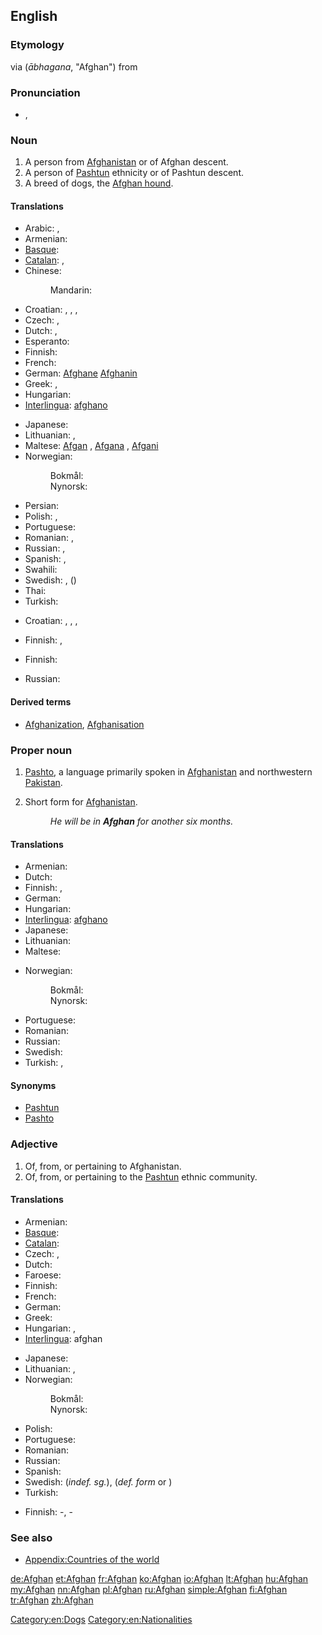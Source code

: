 {{also|afghan}}
==English==

{{wikipedia}}
{{wikipedia|Origins of the name Afghan}}

===Etymology===
{{fa}} {{term|افغان|tr=afğân||Afghan|lang=fa}} via {{etyl:pra}} {{Deva|आभगन}} (''ābhagana'', "Afghan") from {{sa}} {{term|अश्वक|tr=aśvaka||horseman|lang=sa}}

===Pronunciation===
* {{a|UK}} {{IPA|/ˈæfˌɡæn/}}, {{X-SAMPA|/"{f%g{n/}}

===Noun===
{{en-noun}}

# A person from [[Afghanistan]] or of Afghan descent.
# A person of [[Pashtun]] ethnicity or of Pashtun descent.
# A breed of dogs, the [[Afghan hound]].

====Translations====
{{trans-top|person from Afghanistan}}
* Arabic: {{t|ar|أفغاني|tr='afghaaniyy|sc=Arab}}, {{t|ar|أفغانية|f|tr='afghaaníyya|sc=Arab}}
* Armenian: {{t-|hy|աֆղան|tr=afġan}}
* [[Basque]]: {{t|eu|afganistandar}}
* [[Catalan]]: {{t|ca|afganeso|m}}, {{t|ca|afganesa|f}}
* Chinese:
*: Mandarin: {{t|zh|阿富汗人|tr=Āfùhànrén|sc=Hani}}
* Croatian: {{t-|hr|Afgan|m|alt=Àfgan}}, {{t-|hr|Afganka|f|alt=Àfgānka}}, {{t-|hr|Afganistanac|m|alt=Afganistánac}}, {{t-|hr|Afganistanka|f|alt=Afganìstānka}}
* Czech: {{t-|cs|Afghánec|m}}, {{t-|cs|Afgánec|m}}
* Dutch: {{t+|nl|Afghaan|m}}, {{t+|nl|Afghaanse|f}}
* Esperanto: {{t|eo|afgano}}
* Finnish: {{t+|fi|afganistanilainen}}
* French: {{t+|fr|Afghan}}
* German: [[Afghane]] {{m}} [[Afghanin]] {{f}}
* Greek: {{t+|el|Αφγανός|m}}, {{t-|el|Αφγανή|f}}
* Hungarian: {{t+|hu|afgán}}
* [[Interlingua]]: [[afghano]]
{{trans-mid}}
* Japanese: {{t|ja|アフガニスタン人|tr=Afuganisutan-jin|sc=Jpan}}
* Lithuanian: {{t+|lt|afganistanietis|m|xs=Lithuanian}},  {{t+|lt|afganistanietė|f|xs=Lithuanian}}
* Maltese: [[Afgan]] {{m}}, [[Afgana]] {{f}}, [[Afgani]] {{p}}
* Norwegian:
*: Bokmål: {{t+|no|afghaner|m}}
*: Nynorsk: {{t+|nn|afghanar|m|xs=Norwegian Nynorsk}}
* Persian: {{t|fa|افغان|tr=afğân|xs=Persian}}
* Polish: {{t+|pl|Afgańczyk|m}}, {{t+|pl|Afganka|f}}
* Portuguese: {{t+|pt|afegão}}
* Romanian: {{t+|ro|afgan|m}}, {{t+|ro|afgană|f}}
* Russian: {{t+|ru|афганец|m|tr=afgánec}}, {{t+|ru|афганка|f|tr=afgánka}}
* Spanish: {{t+|es|afgano|m}}, {{t|es|afgana|f}}
* Swahili: {{t|sw|Mwafugani}}
* Swedish: {{t|sv|afghan}}, {{t|sv|afghanska}} ({{f}})
* Thai: {{t|th|ชาวอาฟกัน|tr=chao afkan|sc=Thai}}
* Turkish: {{t+|tr|Afgan}}
{{trans-bottom}}

{{trans-top|person of Pashtun ethnicity}}
* Croatian: {{t-|hr|Afgan|m|alt=Àfgan}}, {{t-|hr|Afganka|f|alt=Àfgānka}}, {{t-|hr|Afganistanac|m|alt=Afganistánac}}, {{t-|hr|Afganistanka|f|alt=Afganìstānka}}
{{trans-mid}}
* Finnish: {{t|fi|pataani}}, {{t-|fi|afgaani}}
{{trans-bottom}}

{{trans-top|Afghan hound}}
* Finnish: {{t+|fi|afgaaninvinttikoira}}
{{trans-mid}}
* Russian: {{t-|ru|афганская борзая|f|tr=afgánskaja borzája}}
{{trans-bottom}}

====Derived terms====
* [[Afghanization]], [[Afghanisation]]

===Proper noun===
{{en-proper noun}}

# [[Pashto]], a language primarily spoken in [[Afghanistan]] and northwestern [[Pakistan]].
# {{UK|military slang}} Short form for [[Afghanistan]].
#: ''He will be in '''Afghan''' for another six months.''

====Translations====
{{trans-top|Pashto language}}
* Armenian: {{t-|hy|աֆղաներեն|tr=afġaneren}}
* Dutch: {{t+|nl|Afghaans}}
* Finnish: {{t+|fi|paštu}}, {{t-|fi|afgaani}}
* German: {{t-|de|Afghanisch}}
* Hungarian: {{t+|hu|afgán}}
* [[Interlingua]]: [[afghano]]
* Japanese: {{t-|ja|アフガニスタン語|tr=afuganisutango}}
* Lithuanian: {{t|lt|afganistaniečių|p|xs=Lithuanian}}
* Maltese: {{t-|mt|L-Afgan|xs=Maltese}}
{{trans-mid}}
* Norwegian:
*: Bokmål: {{t+|nb|afghansk|m}}
*: Nynorsk: {{t+|nn|afghansk|m}}
* Portuguese: {{t+|pt|afegão}}
* Romanian: {{t+|ro|afgană|f}}
* Russian: {{t+|ru|афганский|tr=afgánskij}}
* Swedish: {{t+|sv|afghanska}}
* Turkish: {{t|tr|Peştuca}}, {{t|tr|Afganca}}
{{trans-bottom}}

====Synonyms====
* [[Pashtun]]
* [[Pashto]]

===Adjective===
{{en-adj|-}}

# Of, from, or pertaining to Afghanistan.
# Of, from, or pertaining to the [[Pashtun]] ethnic community.

====Translations====
{{trans-top|pertaining to Afghanistan}}
* Armenian: {{t|hy|աֆղանական|tr=afġanakan}}
* [[Basque]]: {{t|eu|afganistandar}}
* [[Catalan]]: {{t|ca|afganeso}}
* Czech: {{t-|cs|afgánský|m}}, {{t-|cs|afghánský|m}}
* Dutch: {{t+|nl|Afghaans}}
* Faroese: {{t|fo|afganskur}}
* Finnish: {{t+|fi|afganistanilainen}}
* French: {{t+|fr|afghan}}
* German: {{t+|de|afghanisch}}
* Greek: {{t-|el|αφγανικός||tr=afganikós}}
* Hungarian: {{t+|hu|afgán}}, {{t+|hu|afganisztáni}}
* [[Interlingua]]: afghan
{{trans-mid}}
* Japanese: {{t-|ja|アフガニスタンの|tr=afuganisutan no}}
* Lithuanian: {{t|lt|afganištanietiškas|m|xs=Lithuanian}},  {{t|lt|afganistanietiška|f|xs=Lithuanian}}
* Norwegian:
*: Bokmål: {{t+|nb|afghansk}}
*: Nynorsk: {{t+|nn|afghansk}}
* Polish: {{t+|pl|afgański|m}}
* Portuguese: {{t+|pt|afegão}}
* Romanian: {{t+|ro|afgan}}
* Russian: {{t+|ru|афганский|tr=afgánskij}}
* Spanish: {{t+|es|afgano}}
* Swedish: {{t|sv|afghansk}} (''indef. sg.''), {{t|sv|afghanska}} (''def. form'' or  {{p}})
* Turkish: {{t|tr|Afgan}}
{{trans-bottom}}

{{trans-top|pertaining to Pashtun}}
* Finnish: {{t|fi|pataani}}-, {{t-|fi|afgaani}}-
{{trans-mid}}
{{trans-bottom}}

===See also===
* [[Appendix:Countries of the world]]

[[Category:en:Dogs]]
[[Category:en:Nationalities]]

[[de:Afghan]]
[[et:Afghan]]
[[fr:Afghan]]
[[ko:Afghan]]
[[io:Afghan]]
[[lt:Afghan]]
[[hu:Afghan]]
[[my:Afghan]]
[[nn:Afghan]]
[[pl:Afghan]]
[[ru:Afghan]]
[[simple:Afghan]]
[[fi:Afghan]]
[[tr:Afghan]]
[[zh:Afghan]]